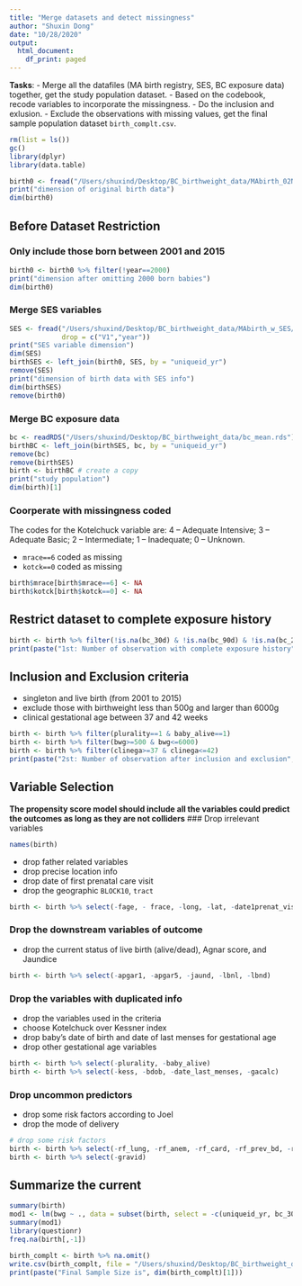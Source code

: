 ```yaml
---
title: "Merge datasets and detect missingness"
author: "Shuxin Dong"
date: "10/28/2020"
output:
  html_document:
    df_print: paged
---
```

**Tasks**:
- Merge all the datafiles (MA birth registry, SES, BC exposure data) together, get the study population dataset.
- Based on the codebook, recode variables to incorporate the missingness.
- Do the inclusion and exlusion.
- Exclude the observations with missing values, get the final sample population dataset `birth_complt.csv`.

```r
rm(list = ls())
gc() 
library(dplyr)
library(data.table)
```

```r
birth0 <- fread("/Users/shuxind/Desktop/BC_birthweight_data/MAbirth_02Nov18/mabirths_02NOV18.csv", header = TRUE)
print("dimension of original birth data")
dim(birth0)
```
## Before Dataset Restriction
### Only include those born between 2001 and 2015
```r
birth0 <- birth0 %>% filter(!year==2000)
print("dimension after omitting 2000 born babies")
dim(birth0)
```
### Merge SES variables
```r
SES <- fread("/Users/shuxind/Desktop/BC_birthweight_data/MAbirth_w_SES/birth_SES.csv",
             drop = c("V1","year"))
print("SES variable dimension")
dim(SES)
birthSES <- left_join(birth0, SES, by = "uniqueid_yr")
remove(SES)
print("dimension of birth data with SES info")
dim(birthSES)
remove(birth0)
```
### Merge BC exposure data
```r
bc <- readRDS("/Users/shuxind/Desktop/BC_birthweight_data/bc_mean.rds")
birthBC <- left_join(birthSES, bc, by = "uniqueid_yr")
remove(bc)
remove(birthSES)
birth <- birthBC # create a copy
print("study population")
dim(birth)[1]
```
### Coorperate with missingness coded
The codes for the Kotelchuck variable are:
4 – Adequate Intensive;
3 – Adequate  Basic;
2 – Intermediate;
1 – Inadequate;
0 – Unknown.

- `mrace==6` coded as missing
- `kotck==0` coded as missing
```r
birth$mrace[birth$mrace==6] <- NA
birth$kotck[birth$kotck==0] <- NA
```
## Restrict dataset to complete exposure history
```r
birth <- birth %>% filter(!is.na(bc_30d) & !is.na(bc_90d) & !is.na(bc_280d)) # exclude those with missing average exposure
print(paste("1st: Number of observation with complete exposure history", dim(birth)[1]))
```
## Inclusion and Exclusion criteria
- singleton and live birth (from 2001 to 2015)
- exclude those with birthweight less than 500g and larger than 6000g
- clinical gestational age between 37 and 42 weeks
```r
birth <- birth %>% filter(plurality==1 & baby_alive==1)
birth <- birth %>% filter(bwg>=500 & bwg<=6000)
birth <- birth %>% filter(clinega>=37 & clinega<=42)
print(paste("2st: Number of observation after inclusion and exclusion", dim(birth)[1]))
```
## Variable Selection
**The propensity score model should include all the variables could predict the outcomes as long as they are not colliders**
### Drop irrelevant variables
```r
names(birth)
```
- drop father related variables
- drop precise location info
- drop date of first prenatal care visit
- drop the geographic `BLOCK10`, `tract`
```r
birth <- birth %>% select(-fage, - frace, -long, -lat, -date1prenat_vis, -BLOCK10, -tract)
```
<!-- ## Create the new variable I need -->
<!-- ```{r} -->
<!-- birth$bdob <- as.Date(as.character(birth$bdob), format="%m/%d/%Y") -->
<!-- birth$date_last_menses <- as.Date(as.character(birth$date_last_menses), format="%m/%d/%Y") -->
<!-- birth$ga_cal_date <- as.numeric(birth$bdob-birth$date_last_menses) -->
<!-- ``` -->
### Drop the downstream variables of outcome
- drop the current status of live birth (alive/dead), Agnar score, and Jaundice
```r
birth <- birth %>% select(-apgar1, -apgar5, -jaund, -lbnl, -lbnd)
```
### Drop the variables with duplicated info
- drop the variables used in the criteria
- choose Kotelchuck over Kessner index
- drop baby's date of birth and date of last menses for gestational age
- drop other gestational age variables
```r
birth <- birth %>% select(-plurality, -baby_alive)
birth <- birth %>% select(-kess, -bdob, -date_last_menses, -gacalc)
```
### Drop uncommon predictors
- drop some risk factors according to Joel
- drop the mode of delivery
```r
# drop some risk factors
birth <- birth %>% select(-rf_lung, -rf_anem, -rf_card, -rf_prev_bd, -rf_renal,-rf_rh_sens, -rf_sickle, -rf_ut_bld, -modvag, -modfor, -modvac, -modpcs, -modrcs, -modvbac)
birth <- birth %>% select(-gravid)
```
## Summarize the current
```r
summary(birth)
mod1 <- lm(bwg ~ ., data = subset(birth, select = -c(uniqueid_yr, bc_30d, bc_90d, bc_280d)))
summary(mod1)
library(questionr)
freq.na(birth[,-1])
```


```r
birth_complt <- birth %>% na.omit()
write.csv(birth_complt, file = "/Users/shuxind/Desktop/BC_birthweight_data/birth_complt.csv")
print(paste("Final Sample Size is", dim(birth_complt)[1]))
```